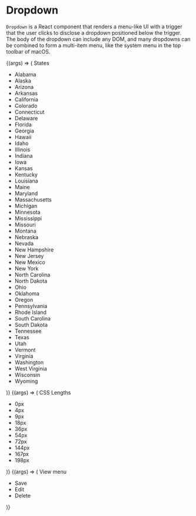 
<Meta title="UIKit/Controls/Dropdown" component={Dropdown} />

# Dropdown

`Dropdown` is a React component that renders a menu-like UI with a trigger
that the user clicks to disclose a dropdown positioned below the trigger.
The body of the dropdown can include any DOM, and many dropdowns can be
combined to form a multi-item menu, like the system menu in the top toolbar
of macOS.

<style>{`
.innerZoomElementWrapper {
    margin-bottom: 140px;
}
.uktdropdown-body {
    max-height: 150px;
}
.uktdropdown-body ul {
    text-align: left;
    list-style-type: none;
    padding-left: 0px;
    margin: 0px;
}
.uktdropdown-body li {
    padding: 4px 8px;
    margin: 4px 0;
}
`}</style>

<Canvas>
    <Story
        name="States Dropdown"
        args={{
            className: 'states-dropdown',
        }}
    >
        {(args) => (
            <Dropdown {...args}>
                States
                <ul>
                    <li>Alabama</li>
                    <li>Alaska</li>
                    <li>Arizona</li>
                    <li>Arkansas</li>
                    <li>California</li>
                    <li>Colorado</li>
                    <li>Connecticut</li>
                    <li>Delaware</li>
                    <li>Florida</li>
                    <li>Georgia</li>
                    <li>Hawaii</li>
                    <li>Idaho</li>
                    <li>Illinois</li>
                    <li>Indiana</li>
                    <li>Iowa</li>
                    <li>Kansas</li>
                    <li>Kentucky</li>
                    <li>Louisiana</li>
                    <li>Maine</li>
                    <li>Maryland</li>
                    <li>Massachusetts</li>
                    <li>Michigan</li>
                    <li>Minnesota</li>
                    <li>Mississippi</li>
                    <li>Missouri</li>
                    <li>Montana</li>
                    <li>Nebraska</li>
                    <li>Nevada</li>
                    <li>New Hampshire</li>
                    <li>New Jersey</li>
                    <li>New Mexico</li>
                    <li>New York</li>
                    <li>North Carolina</li>
                    <li>North Dakota</li>
                    <li>Ohio</li>
                    <li>Oklahoma</li>
                    <li>Oregon</li>
                    <li>Pennsylvania</li>
                    <li>Rhode Island</li>
                    <li>South Carolina</li>
                    <li>South Dakota</li>
                    <li>Tennessee</li>
                    <li>Texas</li>
                    <li>Utah</li>
                    <li>Vermont</li>
                    <li>Virginia</li>
                    <li>Washington</li>
                    <li>West Virginia</li>
                    <li>Wisconsin</li>
                    <li>Wyoming</li>
                </ul>
            </Dropdown>
        )}
    </Story>
    <Story
        name="CSS Lengths Dropdown"
        args={{
            className: 'css-lengths',
        }}
    >
        {(args) => (
            <Dropdown {...args}>
                CSS Lengths
                <ul>
                    <li>0px</li>
                    <li>4px</li>
                    <li>9px</li>
                    <li>18px</li>
                    <li>36px</li>
                    <li>54px</li>
                    <li>72px</li>
                    <li>144px</li>
                    <li>167px</li>
                    <li>198px</li>
                </ul>
            </Dropdown>
        )}
    </Story>
    <Story
        name="Show Context Menu On Mount"
        args={{
            className: 'my-open-on-mount-context-menu',
            isOpenOnMount: true,
        }}
    >
        {(args) => (
            <Dropdown {...args}>
                View menu
                <ul>
                    <li>Save</li>
                    <li>Edit</li>
                    <li>Delete</li>
                </ul>
            </Dropdown>
        )}
    </Story>
</Canvas>

<Props story="Show Context Menu On Mount" />

